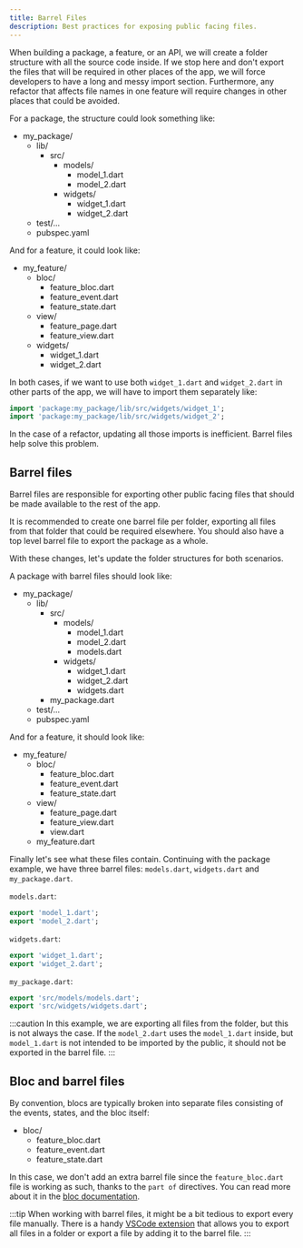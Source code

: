 ```yaml
---
title: Barrel Files
description: Best practices for exposing public facing files.
---
```



When building a package, a feature, or an API, we will create a folder structure with all the source code inside. If we stop here and don't export the files that will be required in other places of the app, we will force developers to have a long and messy import section. Furthermore, any refactor that affects file names in one feature will require changes in other places that could be avoided.

For a package, the structure could look something like:

<FileTree>

- my_package/
  - lib/
    - src/
      - models/
        - model_1.dart
        - model_2.dart
      - widgets/
        - widget_1.dart
        - widget_2.dart
  - test/...
  - pubspec.yaml

</FileTree>

And for a feature, it could look like:

<FileTree>

- my_feature/
  - bloc/
    - feature_bloc.dart
    - feature_event.dart
    - feature_state.dart
  - view/
    - feature_page.dart
    - feature_view.dart
  - widgets/
    - widget_1.dart
    - widget_2.dart

</FileTree>

In both cases, if we want to use both `widget_1.dart` and `widget_2.dart` in other parts of the app, we will have to import them separately like:

```dart
import 'package:my_package/lib/src/widgets/widget_1';
import 'package:my_package/lib/src/widgets/widget_2';
```

In the case of a refactor, updating all those imports is inefficient. Barrel files help solve this problem.

## Barrel files

Barrel files are responsible for exporting other public facing files that should be made available to the rest of the app.

It is recommended to create one barrel file per folder, exporting all files from that folder that could be required elsewhere. You should also have a top level barrel file to export the package as a whole.

With these changes, let's update the folder structures for both scenarios.

A package with barrel files should look like:

<FileTree>

- my_package/
  - lib/
    - src/
      - models/
        - model_1.dart
        - model_2.dart
        - models.dart
      - widgets/
        - widget_1.dart
        - widget_2.dart
        - widgets.dart
    - my_package.dart
  - test/...
  - pubspec.yaml

</FileTree>

And for a feature, it should look like:

<FileTree>

- my_feature/
  - bloc/
    - feature_bloc.dart
    - feature_event.dart
    - feature_state.dart
  - view/
    - feature_page.dart
    - feature_view.dart
    - view.dart
  - my_feature.dart

</FileTree>

Finally let's see what these files contain. Continuing with the package example, we have three barrel files: `models.dart`, `widgets.dart` and `my_package.dart`.

`models.dart`:

```dart
export 'model_1.dart';
export 'model_2.dart';
```

`widgets.dart`:

```dart
export 'widget_1.dart';
export 'widget_2.dart';
```

`my_package.dart`:

```dart
export 'src/models/models.dart';
export 'src/widgets/widgets.dart';
```

:::caution
In this example, we are exporting all files from the folder, but this is not always the case. If the `model_2.dart` uses the `model_1.dart` inside, but `model_1.dart` is not intended to be imported by the public, it should not be exported in the barrel file.
:::

## Bloc and barrel files

By convention, blocs are typically broken into separate files consisting of the events, states, and the bloc itself:

<FileTree>

- bloc/
  - feature_bloc.dart
  - feature_event.dart
  - feature_state.dart

</FileTree>

In this case, we don't add an extra barrel file since the `feature_bloc.dart` file is working as such, thanks to the `part of` directives. You can read more about it in the [bloc documentation][bloc_documentation].

:::tip
When working with barrel files, it might be a bit tedious to export every file manually. There is a handy [VSCode extension][vscode_extension] that allows you to export all files in a folder or export a file by adding it to the barrel file.
:::

[bloc_documentation]: https://bloclibrary.dev/#/flutterlogintutorial?id=authentication-bloc
[vscode_extension]: https://github.com/orestesgaolin/dart-export-index
